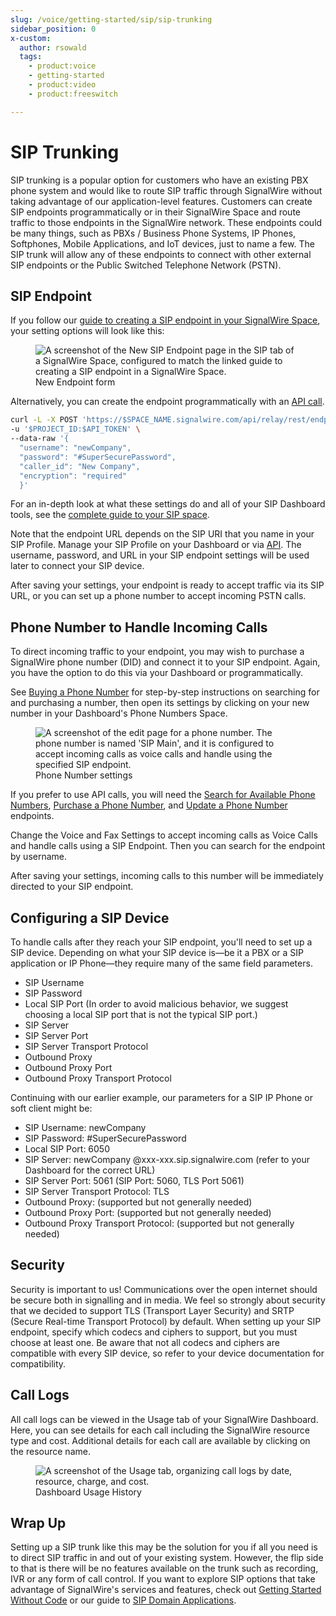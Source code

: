 ```yaml
---
slug: /voice/getting-started/sip/sip-trunking
sidebar_position: 0
x-custom:
  author: rsowald
  tags:
    - product:voice
    - getting-started
    - product:video
    - product:freeswitch

---
```


# SIP Trunking

SIP trunking is a popular option for customers who have an existing PBX phone system and would like to route SIP traffic through SignalWire without taking advantage of our application-level features. 
Customers can create SIP endpoints programmatically or in their SignalWire Space and route traffic to those endpoints in the SignalWire network. 
These endpoints could be many things, such as PBXs / Business Phone Systems, IP Phones, Softphones, Mobile Applications, and IoT devices, just to name a few. 
The SIP trunk will allow any of these endpoints to connect with other external SIP endpoints or the Public Switched Telephone Network (PSTN).

## SIP Endpoint

If you follow our [guide to creating a SIP endpoint in your SignalWire Space](../set-up-a-signalwire-phone-number-with-a-sip-endpoint/index.mdx), 
your setting options will look like this:

<figure>
  <img className="img-1080" src={require("./new-endpoint.webP").default} alt="A screenshot of the New SIP Endpoint page in the SIP tab of a SignalWire Space, configured to match the linked guide to creating a SIP endpoint in a SignalWire Space." />
  <figcaption>New Endpoint form</figcaption>
</figure>

Alternatively, you can create the endpoint programmatically with an [API call](/rest/signalwire-rest/endpoints/space/create-sip-endpoint).

```bash
curl -L -X POST 'https://$SPACE_NAME.signalwire.com/api/relay/rest/endpoints/sip' \
-u '$PROJECT_ID:$API_TOKEN' \
--data-raw '{
  "username": "newCompany",
  "password": "#SuperSecurePassword",
  "caller_id": "New Company",
  "encryption": "required"
  }'
```

For an in-depth look at what these settings do and all of your SIP Dashboard tools, see the 
[complete guide to your SIP space](/platform/dashboard/getting-started/your-signalwire-sip-space).

Note that the endpoint URL depends on the SIP URI that you name in your SIP Profile. 
Manage your SIP Profile on your Dashboard or via [API](/rest/signalwire-rest/endpoints/space/update-sip-profile).
The username, password, and URL in your SIP endpoint settings will be used later to connect your SIP device.

After saving your settings, your endpoint is ready to accept traffic via its SIP URL, or you can set up a phone number to accept incoming PSTN calls.

## Phone Number to Handle Incoming Calls

To direct incoming traffic to your endpoint, you may wish to purchase a SignalWire phone number (DID) and connect it to your SIP endpoint. 
Again, you have the option to do this via your Dashboard or programmatically.

See [Buying a Phone Number](/platform/phone-numbers/getting-started/buying-a-phone-number) for step-by-step instructions on searching for and purchasing a number, then open its settings by clicking on your new number in your Dashboard's Phone Numbers Space.

<figure>
  <img className="img-800" src={require("./number-settings.webP").default} alt="A screenshot of the edit page for a phone number. The phone number is named 'SIP Main', and it is configured to accept incoming calls as voice calls and handle using the specified SIP endpoint." />
  <figcaption>Phone Number settings</figcaption>
</figure>

If you prefer to use API calls, you will need the [Search for Available Phone Numbers](/rest/signalwire-rest/endpoints/space/search-available-phone-numbers),
[Purchase a Phone Number](/rest/signalwire-rest/endpoints/space/purchase-phone-number), and
[Update a Phone Number](/rest/signalwire-rest/endpoints/space/update-phone-number) endpoints.

Change the Voice and Fax Settings to accept incoming calls as Voice Calls and handle calls using a SIP Endpoint. 
Then you can search for the endpoint by username.

After saving your settings, incoming calls to this number will be immediately directed to your SIP endpoint.

## Configuring a SIP Device

To handle calls after they reach your SIP endpoint, you'll need to set up a SIP device. 
Depending on what your SIP device is—be it a PBX or a SIP application or IP Phone—they require many of the same field parameters.

- SIP Username
- SIP Password
- Local SIP Port (In order to avoid malicious behavior, we suggest choosing a local SIP port that is not the typical SIP port.)
- SIP Server
- SIP Server Port
- SIP Server Transport Protocol
- Outbound Proxy
- Outbound Proxy Port
- Outbound Proxy Transport Protocol

Continuing with our earlier example, our parameters for a SIP IP Phone or soft client might be:

- SIP Username: newCompany
- SIP Password: #SuperSecurePassword
- Local SIP Port: 6050
- SIP Server: newCompany @xxx-xxx.sip.signalwire.com (refer to your Dashboard for the correct URL)
- SIP Server Port: 5061 (SIP Port: 5060, TLS Port 5061)
- SIP Server Transport Protocol: TLS
- Outbound Proxy: (supported but not generally needed)
- Outbound Proxy Port: (supported but not generally needed)
- Outbound Proxy Transport Protocol: (supported but not generally needed)

## Security

Security is important to us! 
Communications over the open internet should be secure both in signalling and in media. 
We feel so strongly about security that we decided to support TLS (Transport Layer Security) and SRTP (Secure Real-time Transport Protocol) by default. 
When setting up your SIP endpoint, specify which codecs and ciphers to support, but you must choose at least one. 
Be aware that not all codecs and ciphers are compatible with every SIP device, so refer to your device documentation for compatibility.

## Call Logs

All call logs can be viewed in the Usage tab of your SignalWire Dashboard. 
Here, you can see details for each call including the SignalWire resource type and cost. 
Additional details for each call are available by clicking on the resource name.

<figure>
  <img className="img-800" src={require("./Usage.webP").default} alt="A screenshot of the Usage tab, organizing call logs by date, resource, charge, and cost." />
  <figcaption>Dashboard Usage History</figcaption>
</figure>

## Wrap Up

Setting up a SIP trunk like this may be the solution for you if all you need is to direct SIP traffic in and out of your existing system. 
However, the flip side to that is there will be no features available on the trunk such as recording, IVR or any form of call control. 
If you want to explore SIP options that take advantage of SignalWire's services and features, check out 
[Getting Started Without Code](/platform/basics/guides/getting-started-without-code#sip)
or our guide to [SIP Domain Applications](../sip-domain-apps/index.mdx).
